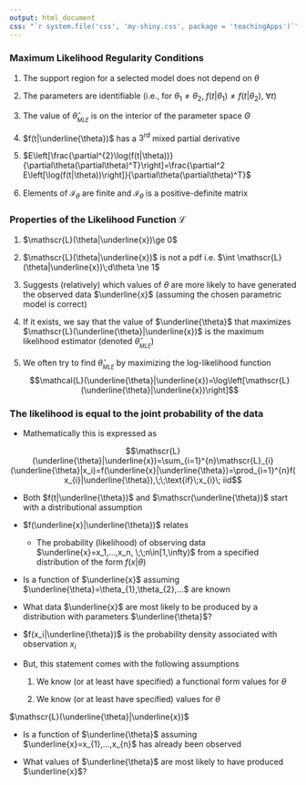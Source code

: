 ```yaml
---
output: html_document
css: "`r system.file('css', 'my-shiny.css', package = 'teachingApps')`"
---
```


### Maximum Likelihood Regularity Conditions

1) The support region for a selected model does not depend on $\theta$

2) The parameters are identifiable (i.e., for $\theta_1\ne\theta_2,\; f(t|\theta_1)\ne f(t|\theta_2), \;\forall t$)

3) The value of $\hat{\theta}_{_{MLE}}$ is on the interior of the parameter space $\Theta$

4) $f(t|\underline{\theta})$ has a $3^{rd}$ mixed partial derivative

5) $E\left[\frac{\partial^{2}\log(f(t|\theta))}{\partial\theta(\partial\theta)^T}\right]=\frac{\partial^2 E\left[\log(f(t|\theta))\right]}{\partial\theta(\partial\theta)^T}$

6) Elements of $\mathscr{I}_{\theta}$ are finite and $\mathscr{I}_{\theta}$ is a positive-definite matrix

### Properties of the Likelihood Function $\mathscr{L}$

1) $\mathscr{L}(\theta|\underline{x})\ge 0$

2) $\mathscr{L}(\theta|\underline{x})$ is not a pdf i.e. $\int \mathscr{L}(\theta|\underline{x})\;d\theta \ne 1$

3) Suggests (relatively) which values of $\theta$ are more likely to have generated the observed data $\underline{x}$ (assuming the chosen parametric model is correct)

4) If it exists, we say that the value of $\underline{\theta}$ that maximizes $\mathscr{L}(\underline{\theta}|\underline{x})$ is the maximum likelihood estimator (denoted $\hat{\theta}_{_{MLE}}$)

5) We often try to find $\hat{\theta}_{_{MLE}}$ by maximizing the log-likelihood function 
$$\mathcal{L}(\underline{\theta}|\underline{x})=\log\left[\mathscr{L}(\underline{\theta}|\underline{x})\right]$$

### The likelihood is equal to the joint probability of the data

- Mathematically this is expressed as

$$\mathscr{L}(\underline{\theta}|\underline{x})=\sum_{i=1}^{n}\mathscr{L}_{i}(\underline{\theta}|x_i)=f(\underline{x}|\underline{\theta})=\prod_{i=1}^{n}f(x_{i}|\underline{\theta}),\;\;\text{if}\;x_{i}\; iid$$

- Both $f(t|\underline{\theta})$ and $\mathscr(\underline{\theta})$ start with a distributional assumption

- $f(\underline{x}|\underline{\theta})$ relates 

    + The probability (likelihood) of observing data $\underline{x}=x_1,...,x_n, \;\;n\in[1,\infty)$ from a specified distribution of the form $f(x|\theta)$ 

- Is a function of $\underline{x}$ assuming $\underline{\theta}=\theta_{1},\theta_{2},...$ are <focus>known</focus>

- What data $\underline{x}$ are most likely to be produced by a distribution with parameters $\underline{\theta}$?


- $f(x_i|\underline{\theta})$ is the probability density associated with observation $x_i$

- But, this statement comes with the following assumptions

    1) We know (or at least have specified) a functional form values for $\theta$
    
    2) We know (or at least have specified) values for $\theta$

$\mathscr{L}(\underline{\theta}|\underline{x})$ 

- Is a function of $\underline{\theta}$ assuming $\underline{x}=x_{1},...,x_{n}$ has already been observed

- What values of $\underline{\theta}$ are most likely to have produced $\underline{x}$?



